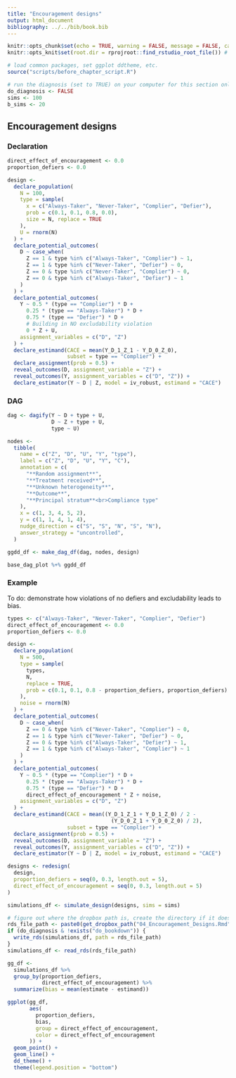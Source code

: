 ```yaml
---
title: "Encouragement designs"
output: html_document
bibliography: ../../bib/book.bib 
---
```


<!-- note do_bookdown is set in index.rmd, so we know if you're running just this .Rmd or compiling the book-->
```r
knitr::opts_chunk$set(echo = TRUE, warning = FALSE, message = FALSE, cache = FALSE)
knitr::opts_knit$set(root.dir = rprojroot::find_rstudio_root_file()) # files are all relative to RStudio project home
```

```r
# load common packages, set ggplot ddtheme, etc.
source("scripts/before_chapter_script.R")
```

<!-- start post here, do not edit above -->

<!-- make sure to rename the section title below -->

```r
# run the diagnosis (set to TRUE) on your computer for this section only before pushing to Github. no diagnosis will ever take place on github.
do_diagnosis <- FALSE
sims <- 100
b_sims <- 20
```


## Encouragement designs

### Declaration

```r
direct_effect_of_encouragement <- 0.0
proportion_defiers <- 0.0

design <-
  declare_population(
    N = 100,
    type = sample(
      x = c("Always-Taker", "Never-Taker", "Complier", "Defier"),
      prob = c(0.1, 0.1, 0.8, 0.0),
      size = N, replace = TRUE
    ),
    U = rnorm(N)
  ) +
  declare_potential_outcomes(
    D ~ case_when(
      Z == 1 & type %in% c("Always-Taker", "Complier") ~ 1,
      Z == 1 & type %in% c("Never-Taker", "Defier") ~ 0,
      Z == 0 & type %in% c("Never-Taker", "Complier") ~ 0,
      Z == 0 & type %in% c("Always-Taker", "Defier") ~ 1
    )
  ) +
  declare_potential_outcomes(
    Y ~ 0.5 * (type == "Complier") * D +
      0.25 * (type == "Always-Taker") * D +
      0.75 * (type == "Defier") * D +
      # Building in NO excludability violation
      0 * Z + U,
    assignment_variables = c("D", "Z")
  ) +
  declare_estimand(CACE = mean(Y_D_1_Z_1 - Y_D_0_Z_0),
                   subset = type == "Complier") +
  declare_assignment(prob = 0.5) +
  reveal_outcomes(D, assignment_variable = "Z") +
  reveal_outcomes(Y, assignment_variables = c("D", "Z")) +
  declare_estimator(Y ~ D | Z, model = iv_robust, estimand = "CACE")
```

### DAG

```r
dag <- dagify(Y ~ D + type + U,
              D ~ Z + type + U,
              type ~ U)

nodes <-
  tibble(
    name = c("Z", "D", "U", "Y", "type"),
    label = c("Z", "D", "U", "Y", "C"),
    annotation = c(
      "**Random assignment**",
      "**Treatment received**",
      "**Unknown heterogeneity**",
      "**Outcome**",
      "**Principal stratum**<br>Compliance type"
    ),
    x = c(1, 3, 4, 5, 2),
    y = c(1, 1, 4, 1, 4),
    nudge_direction = c("S", "S", "N", "S", "N"),
    answer_strategy = "uncontrolled", 
  )

ggdd_df <- make_dag_df(dag, nodes, design)

base_dag_plot %+% ggdd_df
```

### Example

To do: demonstrate how violations of no defiers and excludability leads to bias.

```r
types <- c("Always-Taker", "Never-Taker", "Complier", "Defier")
direct_effect_of_encouragement <- 0.0
proportion_defiers <- 0.0

design <-
  declare_population(
    N = 500,
    type = sample(
      types,
      N,
      replace = TRUE,
      prob = c(0.1, 0.1, 0.8 - proportion_defiers, proportion_defiers)
    ),
    noise = rnorm(N)
  ) +
  declare_potential_outcomes(
    D ~ case_when(
      Z == 0 & type %in% c("Never-Taker", "Complier") ~ 0,
      Z == 1 & type %in% c("Never-Taker", "Defier") ~ 0,
      Z == 0 & type %in% c("Always-Taker", "Defier") ~ 1,
      Z == 1 & type %in% c("Always-Taker", "Complier") ~ 1
    )
  ) +
  declare_potential_outcomes(
    Y ~ 0.5 * (type == "Complier") * D +
      0.25 * (type == "Always-Taker") * D +
      0.75 * (type == "Defier") * D +
      direct_effect_of_encouragement * Z + noise,
    assignment_variables = c("D", "Z")
  ) +
  declare_estimand(CACE = mean((Y_D_1_Z_1 + Y_D_1_Z_0) / 2 -
                                 (Y_D_0_Z_1 + Y_D_0_Z_0) / 2),
                   subset = type == "Complier") +
  declare_assignment(prob = 0.5) +
  reveal_outcomes(D, assignment_variable = "Z") +
  reveal_outcomes(Y, assignment_variables = c("D", "Z")) +
  declare_estimator(Y ~ D | Z, model = iv_robust, estimand = "CACE")

```

```r
designs <- redesign(
  design,
  proportion_defiers = seq(0, 0.3, length.out = 5),
  direct_effect_of_encouragement = seq(0, 0.3, length.out = 5)
)

simulations_df <- simulate_design(designs, sims = sims)
```

```r
# figure out where the dropbox path is, create the directory if it doesn't exist, and name the RDS file
rds_file_path <- paste0(get_dropbox_path("04_Encouragement_Designs.Rmd"), "/simulations_df.RDS")
if (do_diagnosis & !exists("do_bookdown")) {
  write_rds(simulations_df, path = rds_file_path)
}
simulations_df <- read_rds(rds_file_path)
```


```r
gg_df <-
  simulations_df %>%
  group_by(proportion_defiers,
           direct_effect_of_encouragement) %>%
  summarize(bias = mean(estimate - estimand))

ggplot(gg_df,
       aes(
         proportion_defiers,
         bias,
         group = direct_effect_of_encouragement,
         color = direct_effect_of_encouragement
       )) +
  geom_point() +
  geom_line() + 
  dd_theme() + 
  theme(legend.position = "bottom")
```





